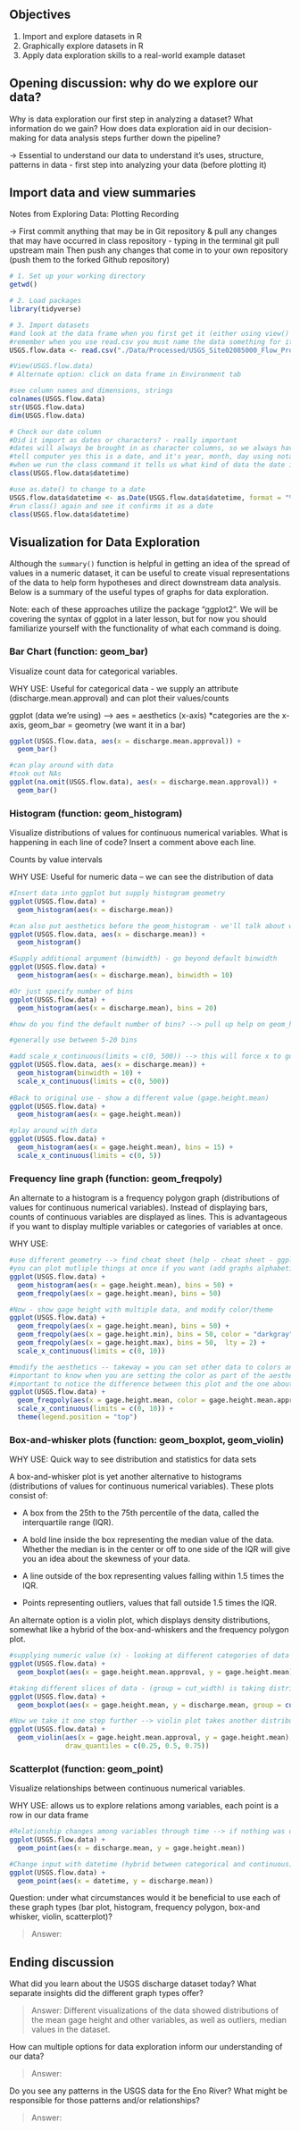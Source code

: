 ## Objectives
1. Import and explore datasets in R
2. Graphically explore datasets in R
3. Apply data exploration skills to a real-world example dataset

## Opening discussion: why do we explore our data?

Why is data exploration our first step in analyzing a dataset? What information do we gain? How does data exploration aid in our decision-making for data analysis steps further down the pipeline?

-> Essential to understand our data to understand it's uses, structure, patterns in data - first step into analyzing your data (before plotting it) 

## Import data and view summaries

Notes from Exploring Data: Plotting Recording 

-> First commit anything that may be in Git repository & pull any changes that may have occurred in class repository - typing in the terminal git pull upstream main
Then push any changes that come in to your own repository (push them to the forked Github repository)

```r
# 1. Set up your working directory
getwd()

# 2. Load packages
library(tidyverse)

# 3. Import datasets
#and look at the data frame when you first get it (either using view() or double clicking it in the environment tab)
#remember when you use read.csv you must name the data something for it to come up in the environment tab
USGS.flow.data <- read.csv("./Data/Processed/USGS_Site02085000_Flow_Processed.csv",stringsAsFactors = T)

#View(USGS.flow.data)
# Alternate option: click on data frame in Environment tab

#see column names and dimensions, strings
colnames(USGS.flow.data)
str(USGS.flow.data)
dim(USGS.flow.data)

# Check our date column
#Did it import as dates or characters? - really important
#dates will always be brought in as character columns, so we always have to change to dates and specify format
#tell computer yes this is a date, and it's year, month, day using notation (%Y, %m, %d)
#when we run the class command it tells us what kind of data the date is ("factor")
class(USGS.flow.data$datetime)

#use as.date() to change to a date
USGS.flow.data$datetime <- as.Date(USGS.flow.data$datetime, format = "%Y-%m-%d") 
#run class() again and see it confirms it as a date
class(USGS.flow.data$datetime)

```


## Visualization for Data Exploration

Although the `summary()` function is helpful in getting an idea of the spread of values in a numeric dataset, it can be useful to create visual representations of the data to help form hypotheses and direct downstream data analysis. Below is a summary of the useful types of graphs for data exploration.

Note: each of these approaches utilize the package "ggplot2". We will be covering the syntax of ggplot in a later lesson, but for now you should familiarize yourself with the functionality of what each command is doing.

### Bar Chart (function: geom_bar)

Visualize count data for categorical variables.

WHY USE: Useful for categorical data - we supply an attribute (discharge.mean.approval) and can plot their values/counts 

ggplot (data we're using) --> aes = aesthetics (x-axis) *categories are the x-axis, geom_bar = geometry (we want it in a bar)


```r
ggplot(USGS.flow.data, aes(x = discharge.mean.approval)) +
  geom_bar()

#can play around with data 
#took out NAs 
ggplot(na.omit(USGS.flow.data), aes(x = discharge.mean.approval)) +
  geom_bar()


```

### Histogram (function: geom_histogram)

Visualize distributions of values for continuous numerical variables. What is happening in each line of code? Insert a comment above each line.

Counts by value intervals

WHY USE: Useful for numeric data -- we can see the distribution of data

```r
#Insert data into ggplot but supply histogram geometry
ggplot(USGS.flow.data) +
  geom_histogram(aes(x = discharge.mean))

#can also put aesthetics before the geom_histogram - we'll talk about why later
ggplot(USGS.flow.data, aes(x = discharge.mean)) +
  geom_histogram()

#Supply additional argument (binwidth) - go beyond default binwidth
ggplot(USGS.flow.data) +
  geom_histogram(aes(x = discharge.mean), binwidth = 10)

#Or just specify number of bins
ggplot(USGS.flow.data) +
  geom_histogram(aes(x = discharge.mean), bins = 20)

#how do you find the default number of bins? --> pull up help on geom_histogram

#generally use between 5-20 bins

#add scale_x_continuous(limits = c(0, 500)) --> this will force x to go from 0 to 500 (a way to zoom in to histogram)
ggplot(USGS.flow.data, aes(x = discharge.mean)) +
  geom_histogram(binwidth = 10) + 
  scale_x_continuous(limits = c(0, 500))
  
#Back to original use - show a different value (gage.height.mean)
ggplot(USGS.flow.data) +
  geom_histogram(aes(x = gage.height.mean))

#play around with data 
ggplot(USGS.flow.data) +
  geom_histogram(aes(x = gage.height.mean), bins = 15) +
  scale_x_continuous(limits = c(0, 5))
```
### Frequency line graph (function: geom_freqpoly)

An alternate to a histogram is a frequency polygon graph (distributions of values for continuous numerical variables). Instead of displaying bars,  counts of continuous variables are displayed as lines. This is advantageous if you want to display multiple variables or categories of variables at once.

WHY USE: 

```r
#use different geometry --> find cheat sheet (help - cheat sheet - ggplot2) - quick look at geometries, how to modify
#you can plot mutliple things at once if you want (add graphs alphabetically to ggplot (like a histogram with a line (geom_freq)))
ggplot(USGS.flow.data) +
  geom_histogram(aes(x = gage.height.mean), bins = 50) +
  geom_freqpoly(aes(x = gage.height.mean), bins = 50)

#Now - show gage height with multiple data, and modify color/theme
ggplot(USGS.flow.data) +
  geom_freqpoly(aes(x = gage.height.mean), bins = 50) +
  geom_freqpoly(aes(x = gage.height.min), bins = 50, color = "darkgray") +
  geom_freqpoly(aes(x = gage.height.max), bins = 50,  lty = 2) +
  scale_x_continuous(limits = c(0, 10))

#modify the aesthetics -- takeway = you can set other data to colors and show two categories of data on same plot
#important to know when you are setting the color as part of the aesthetics or outside of it 
#important to notice the difference between this plot and the one about - main difference is that you are either changing just the color of the line versus coloring it by type of data (ex. vector)
ggplot(USGS.flow.data) +
  geom_freqpoly(aes(x = gage.height.mean, color = gage.height.mean.approval), bins = 50) +
  scale_x_continuous(limits = c(0, 10)) +
  theme(legend.position = "top")

```
### Box-and-whisker plots (function: geom_boxplot, geom_violin)

WHY USE: Quick way to see distribution and statistics for data sets

A box-and-whisker plot is yet another alternative to histograms (distributions of values for continuous numerical variables). These plots consist of: 

* A box from the 25th to the 75th percentile of the data, called the interquartile range (IQR).

* A bold line inside the box representing the median value of the data. Whether the median is in the center or off to one side of the IQR will give you an idea about the skewness of your data.

* A line outside of the box representing values falling within 1.5 times the IQR. 

* Points representing outliers, values that fall outside 1.5 times the IQR. 

An alternate option is a violin plot, which displays density distributions, somewhat like a hybrid of the box-and-whiskers and the frequency polygon plot.

```r
#supplying numeric value (x) - looking at different categories of data - looking at distributions
ggplot(USGS.flow.data) +
  geom_boxplot(aes(x = gage.height.mean.approval, y = gage.height.mean))

#taking different slices of data - (group = cut_width) is taking distribution of data along the slices - showing distribution of values in gage.height.mean
ggplot(USGS.flow.data) +
  geom_boxplot(aes(x = gage.height.mean, y = discharge.mean, group = cut_width(gage.height.mean, 1)))

#Now we take it one step further --> violin plot takes another distribution within the IQR ranges (how many data points are distributed at different places in data --> it'll bulk around median)
ggplot(USGS.flow.data) +
  geom_violin(aes(x = gage.height.mean.approval, y = gage.height.mean), 
              draw_quantiles = c(0.25, 0.5, 0.75))
```

### Scatterplot (function: geom_point)
Visualize relationships between continuous numerical variables.

WHY USE: allows us to explore relations among variables, each point is a row in our data frame

```r
#Relationship changes among variables through time --> if nothing was different all data would be on same line
ggplot(USGS.flow.data) +
  geom_point(aes(x = discharge.mean, y = gage.height.mean))

#Change input with datetime (hybrid between categorical and continuous) --> showing mean discharge at different times (flood events)
ggplot(USGS.flow.data) +
  geom_point(aes(x = datetime, y = discharge.mean))
```

Question: under what circumstances would it be beneficial to use each of these graph types (bar plot, histogram, frequency polygon, box-and whisker, violin, scatterplot)?

> Answer: 

## Ending discussion

What did you learn about the USGS discharge dataset today? What separate insights did the different graph types offer?

> Answer: Different visualizations of the data showed distributions of the mean gage height and other variables, as well as outliers, median values in the dataset. 


How can multiple options for data exploration inform our understanding of our data?

> Answer: 


Do you see any patterns in the USGS data for the Eno River? What might be responsible for those patterns and/or relationships?

> Answer: 



